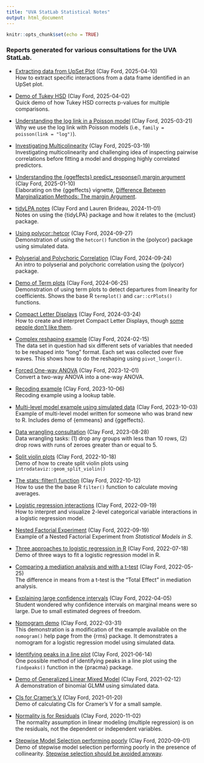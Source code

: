 ```yaml
---
title: "UVA StatLab Statistical Notes"
output: html_document
---
```


```r
knitr::opts_chunk$set(echo = TRUE)
```

###  Reports generated for various consultations for the UVA StatLab.

- [Extracting data from UpSet Plot](extract_data_upset_plot.html) (Clay Ford, 2025-04-10)     
How to extract specific interactions from a data frame identified in an UpSet plot.

- [Demo of Tukey HSD](tukey_hsd_demo.html) (Clay Ford, 2025-04-02)    
Quick demo of how Tukey HSD corrects p-values for multiple comparisons.

- [Understanding the log link in a Poisson model](glm_families_and_links.html) (Clay Ford, 2025-03-21)    
Why we use the log link with Poisson models (i.e., `family = poisson(link = "log")`).

- [Investigating Multicolinearity](investigating_multicollinearity.html) (Clay Ford, 2025-03-19)   
Investigating multicolinearity and challenging idea of inspecting pairwise correlations before fitting a model and dropping highly correlated predictors.

- [Understanding the {ggeffects} predict_response() margin argument](ggeffects_margin_argument.html) (Clay Ford, 2025-01-10)    
Elaborating on the {ggeffects} vignette, [Difference Between Marginalization Methods: The margin Argument](https://strengejacke.github.io/ggeffects/articles/technical_differencepredictemmeans.html).

- [tidyLPA notes](tidyLPA.html) (Clay Ford and Lauren Brideau, 2024-11-01)    
Notes on using the {tidyLPA} package and how it relates to the {mclust} package.

- [Using polycor::hetcor](using_polycor_hetcor.html) (Clay Ford, 2024-09-27)      
Demonstration of using the `hetcor()` function in the {polycor} package using simulated data.


- [Polyserial and Polychoric Correlation](polychoric_and_polyserial_correlations.html) (Clay Ford, 2024-09-24)      
An intro to polyserial and polychoric correlation using the {polycor} package. 

- [Demo of Term plots](term_plots.html) (Clay Ford, 2024-06-25)     
Demonstration of using term plots to detect departures from linearity for coefficients. Shows the base R `termplot()` and `car::crPlots()` functions.

- [Compact Letter Displays](cld.html) (Clay Ford, 2024-03-24)    
How to create and interpret Compact Letter Displays, though [some people don't like them](https://stats.stackexchange.com/questions/275832/interpreting-compact-letter-displays-and-tukey-multiple-comparisons-from-glmm#comment829280_275832).

- [Complex reshaping example](complex_reshaping_example.html) (Clay Ford, 2024-02-15)      
The data set in question had six different sets of variables that needed to be reshaped into “long” format. Each set was collected over five waves. This shows how to do the reshaping using `pivot_longer()`.

- [Forced One-way ANOVA](forced_oneway_anova.html) (Clay Ford, 2023-12-01)    
Convert a two-way ANOVA into a one-way ANOVA.

- [Recoding example](recoding_example.html) (Clay Ford, 2023-10-06)       
Recoding example using a lookup table.

- [Multi-level model example using simulated data](example_analysis.html) (Clay Ford, 2023-10-03)    
Example of multi-level model written for someone who was brand new to R. Includes demo of {emmeans} and {ggeffects}.

- [Data wrangling consultation](consultation_summary_2023-08-28.html) (Clay Ford, 2023-08-28)     
Data wrangling tasks: (1) drop any groups with less than 10 rows, (2) drop rows with runs of zeroes greater than or equal to 5.

- [Split violin plots](split_violin_plots.html) (Clay Ford, 2022-10-18)     
Demo of how to create split violin plots using `introdataviz::geom_split_violin()`

- [The stats::filter() function](stats_filter_function.html) (Clay Ford, 2022-10-12)      
How to use the the base R `filter()` function to calculate moving averages.

- [Logistic regression interactions](logistic_regression_interactions.html) (Clay Ford, 2022-09-19)      
How to interpret and visualize 2-level categorical variable interactions in a logistic regression model.

- [Nested Factorial Experiment](nested_anova.html) (Clay Ford, 2022-09-19)     
Example of a Nested Factorial Experiment from _Statistical Models in S_.


- [Three approaches to logistic regression in R](three_approaches_to_logistic_regression_in_R.html) (Clay Ford, 2022-07-18)    
Demo of three ways to fit a logistic regression model in R. 

- [Comparing a mediation analysis and with a t-test](mediation_analysis_ttest.html) (Clay Ford, 2022-05-25)       
The difference in means from a t-test is the “Total Effect” in mediation analysis.

- [Explaining large confidence intervals](large_CIs.html) (Clay Ford, 2022-04-05)      
Student wondered why confidence intervals on marginal means were so large. Due to small estimated degrees of freedom. 


- [Nomogram demo](nomogram_demo.html) (Clay Ford, 2022-03-31)     
This demonstration is a modification of the example available on the `nomogram()` help page from the {rms} package. It demonstrates a nomogram for a logistic regression model using simulated data.

- [Identifying peaks in a line plot](finding_peaks.html) (Clay Ford, 2021-06-14)     
One possible method of identifying peaks in a line plot using the `findpeaks()` function in the {pracma} package.


- [Demo of Generalized Linear Mixed Model](glmm.html) (Clay Ford, 2021-02-12)    
A demonstration of binomial GLMM using simulated data.

- [CIs for Cramer's V](cramers_v.html) (Clay Ford, 2021-01-20)    
Demo of calculating CIs for Cramer's V for a small sample.

- [Normality is for Residuals](normality_is_for_residuals.html) (Clay Ford, 2020-11-02)     
The normality assumption in linear modeling (multiple regression) is on the residuals, not the dependent or independent variables.

- [Stepwise Model Selection performing poorly](stepwise_simulation.html) (Clay Ford, 2020-09-01)     
Demo of stepwise model selection performing poorly in the presence of collinearity. [Stepwise selection should be avoided anyway](https://discourse.datamethods.org/t/reference-collection-to-push-back-against-common-statistical-myths/1787#p-4596-stepwise-variable-selection-dont-do-it-7).